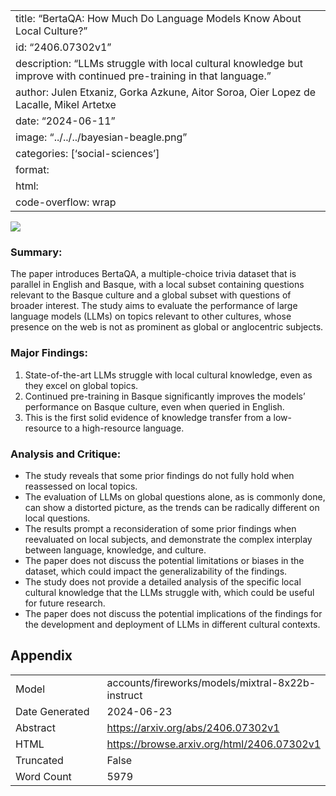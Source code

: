 
---
title: "BertaQA: How Much Do Language Models Know About Local Culture?"
id: "2406.07302v1"
description: "LLMs struggle with local cultural knowledge but improve with continued pre-training in that language."
author: Julen Etxaniz, Gorka Azkune, Aitor Soroa, Oier Lopez de Lacalle, Mikel Artetxe
date: "2024-06-11"
image: "../../../bayesian-beagle.png"
categories: ['social-sciences']
format:
  html:
    code-overflow: wrap
---

![](../../../bayesian-beagle.png)

### Summary:

The paper introduces BertaQA, a multiple-choice trivia dataset that is parallel in English and Basque, with a local subset containing questions relevant to the Basque culture and a global subset with questions of broader interest. The study aims to evaluate the performance of large language models (LLMs) on topics relevant to other cultures, whose presence on the web is not as prominent as global or anglocentric subjects.

### Major Findings:

1. State-of-the-art LLMs struggle with local cultural knowledge, even as they excel on global topics.
2. Continued pre-training in Basque significantly improves the models’ performance on Basque culture, even when queried in English.
3. This is the first solid evidence of knowledge transfer from a low-resource to a high-resource language.

### Analysis and Critique:

* The study reveals that some prior findings do not fully hold when reassessed on local topics.
* The evaluation of LLMs on global questions alone, as is commonly done, can show a distorted picture, as the trends can be radically different on local questions.
* The results prompt a reconsideration of some prior findings when reevaluated on local subjects, and demonstrate the complex interplay between language, knowledge, and culture.
* The paper does not discuss the potential limitations or biases in the dataset, which could impact the generalizability of the findings.
* The study does not provide a detailed analysis of the specific local cultural knowledge that the LLMs struggle with, which could be useful for future research.
* The paper does not discuss the potential implications of the findings for the development and deployment of LLMs in different cultural contexts.

## Appendix

|          |          |
|----------|----------|
| Model     | accounts/fireworks/models/mixtral-8x22b-instruct       |
| Date Generated     | 2024-06-23       |
| Abstract | [https://arxiv.org/abs/2406.07302v1](https://arxiv.org/abs/2406.07302v1)        |
| HTML     | [https://browse.arxiv.org/html/2406.07302v1](https://browse.arxiv.org/html/2406.07302v1)       |
| Truncated       | False       |
| Word Count       | 5979       |